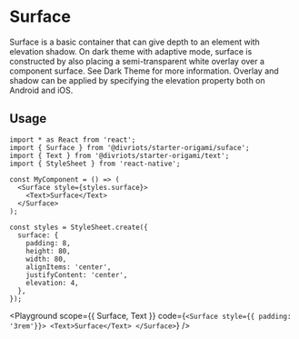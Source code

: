 

# Surface

Surface is a basic container that can give depth to an element with elevation shadow. On dark theme with adaptive mode, surface is constructed by also placing a semi-transparent white overlay over a component surface. See Dark Theme for more information. Overlay and shadow can be applied by specifying the elevation property both on Android and iOS.

## Usage

```tsx
import * as React from 'react';
import { Surface } from '@divriots/starter-origami/suface';
import { Text } from '@divriots/starter-origami/text';
import { StyleSheet } from 'react-native';

const MyComponent = () => (
  <Surface style={styles.surface}>
    <Text>Surface</Text>
  </Surface>
);

const styles = StyleSheet.create({
  surface: {
    padding: 8,
    height: 80,
    width: 80,
    alignItems: 'center',
    justifyContent: 'center',
    elevation: 4,
  },
});
```

<Playground
  scope={{ Surface, Text }}
  code={`
<Surface style={{ padding: '3rem'}}>
  <Text>Surface</Text>
</Surface>
`}
/>
